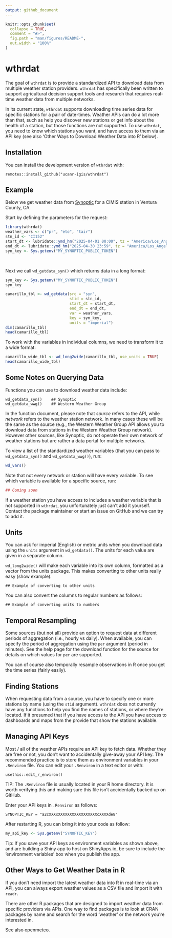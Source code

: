 ```yaml
---
output: github_document
---
```


<!-- README.md is generated from README.Rmd. Please edit that file -->

```r
knitr::opts_chunk$set(
  collapse = TRUE,
  comment = "#>",
  fig.path = "man/figures/README-",
  out.width = "100%"
)
```

# wthrdat

<!-- badges: start -->
<!-- badges: end -->

The goal of `wthrdat` is to provide a standardized API to download data from multiple weather station providers. `wthrdat` has specifically been written to support agricultural decision support tools and research that requires real-time weather data from multiple networks.

In its current state, `wthrdat` supports downloading time series data for specific stations for a pair of date-times. Weather APIs can do a lot more than that, such as help you discover new stations or get info about the health of a station, but those functions are not supported. To use `wthrdat`, you need to know which stations you want, and have access to them via an API key (see also 'Other Ways to Download Weather Data into R' below).

## Installation

You can install the development version of `wthrdat` with:

```
remotes::install_github("ucanr-igis/wthrdat")
```

## Example

Below we get weather data from [Synoptic](https://synopticdata.com/) for a CIMIS station in Ventura County, CA.

Start by defining the parameters for the request:

```r
library(wthrdat)
weather_vars <- c("pr", "eto", "tair")
stn_id <- "CI152"
start_dt <- lubridate::ymd_hm("2025-04-01 00:00", tz = "America/Los_Angeles")
end_dt <- lubridate::ymd_hm("2025-04-30 23:59", tz = "America/Los_Angeles")
syn_key <- Sys.getenv("MY_SYNOPTIC_PUBLIC_TOKEN")
```

\

Next we call `wd_getdata_syn()` which returns data in a long format:

```r
syn_key <- Sys.getenv("MY_SYNOPTIC_PUBLIC_TOKEN")
syn_key

camarillo_tbl <- wd_getdata(src = "syn",
                            stid = stn_id,
                            start_dt = start_dt,
                            end_dt = end_dt,
                            var = weather_vars,
                            key = syn_key,
                            units = "imperial")
dim(camarillo_tbl)
head(camarillo_tbl)
```

To work with the variables in individual columns, we need to transform it to a wide format:

```r
camarillo_wide_tbl <- wd_long2wide(camarillo_tbl, use_units = TRUE)
head(camarillo_wide_tbl)
```

## Some Notes on Querying Data

Functions you can use to download weather data include:

```
wd_getdata_syn()    ## Synoptic
wd_getdata_wwg()    ## Western Weather Group
```

In the function document, please note that *source* refers to the API, while *network* refers to the weather station network. In many cases these will be the same as the source (e.g., the Western Weather Group API allows you to download data from stations in the Western Weather Group network). However other sources, like Synoptic, do not operate their own network of weather stations but are rather a data portal for multiple networks.

To view a list of the standardized weather variables (that you can pass to `wd_getdata_syn()` and `wd_getdata_wwg()`), run:

```r
wd_vars()
```

Note that not every network or station will have every variable. To see which variable is available for a specific source, run:

```r
## Coming soon
```

If a weather station you have access to includes a weather variable that is not supported in `wthrdat`, you unfortunately just can't add it yourself. Contact the package maintainer or start an issue on GitHub and we can try to add it.

## Units

You can ask for imperial (English) or metric units when you download data using the `units` argument in `wd_getdata()`. The units for each value are given in a separate column. 

`wd_long2wide()` will make each variable into its own column, formatted as a vector from the units package. This makes converting to other units really easy (show example). 

```
## Example of converting to other units
```

You can also convert the columns to regular numbers as follows:

```
## Example of converting units to numbers
```

## Temporal Resampling

Some sources (but not all) provide an option to request data at different periods of aggregation (i.e., hourly vs daily). When available, you can specify the period of aggregation using the `per` argument (period in minutes). See the help page for the download function for the source for details on which values for `per` are supported. 

You can of course also temporally resample observations in R once you get the time series (fairly easily).

## Finding Stations

When requesting data from a source, you have to specify one or more stations by name (using the `stid` argument). `wthrdat` does not currently have any functions to help you find the names of stations, or where they're located. If it presumed that if you have access to the API you have access to dashboards and maps from the provide that show the stations available.

## Managing API Keys

Most / all of the weather APIs require an API key to fetch data. Whether they are free or not, you don't want to accidentally give-away your API key. The recommended practice is to store them as environment variables in your `.Renviron` file.  You can edit your `.Renviron` in a text editor or with:

```
usethis::edit_r_environ()
```

TIP: The `.Renviron` file is usually located in your R home directory. It is worth verifying this and making sure this file isn't accidentally backed up on GitHub. 

Enter your API keys in `.Renviron` as follows:

```
SYNOPTIC_KEY = "a2cXXXxXXXXXXXXXXXXXXXXXcXXXXde8"
```

After restarting R, you can bring it into your code as follow:

```r
my_api_key <- Sys.getenv("SYNOPTIC_KEY")
```

Tip: If you save your API keys as environment variables as shown above, and are building a Shiny app to host on ShinyApps.io, be sure to include the 'environment variables' box when you publish the app.


## Other Ways to Get Weather Data in R

If you don't need import the latest weather data into R in real-time via an API, you can always export weather values as a CSV file and import it with `readr`.

There are other R packages that are designed to import weather data from specific providers via APIs. One way to find packages is to look at CRAN packages by name and search for the word 'weather' or the network you're interested in.

See also openmeteo.












